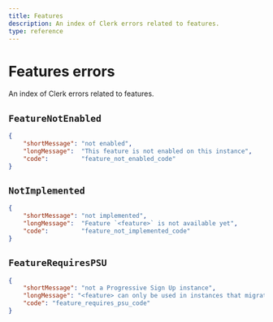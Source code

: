 ```yaml
---
title: Features
description: An index of Clerk errors related to features.
type: reference
---
```


# Features errors 

An index of Clerk errors related to features.

## `FeatureNotEnabled`

```json
{
    "shortMessage": "not enabled",
    "longMessage":  "This feature is not enabled on this instance",
    "code":         "feature_not_enabled_code"
}
```

## `NotImplemented`

```json
{
    "shortMessage": "not implemented",
    "longMessage":  "Feature `<feature>` is not available yet",
    "code":         "feature_not_implemented_code"
}
```

## `FeatureRequiresPSU`

```json
{
    "shortMessage": "not a Progressive Sign Up instance",
    "longMessage": "<feature> can only be used in instances that migrated to Progressive Sign Up (https://clerk.com/docs/upgrade-guides/progressive-sign-up)",
    "code": "feature_requires_psu_code"
}
```
